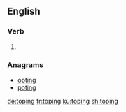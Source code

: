 
==English==

===Verb===
{{head|en|present participle}}

# {{present participle of|tope|lang=en|nocat=1}}

===Anagrams===
* [[opting#English|opting]]
* [[poting#English|poting]]

[[de:toping]]
[[fr:toping]]
[[ku:toping]]
[[sh:toping]]